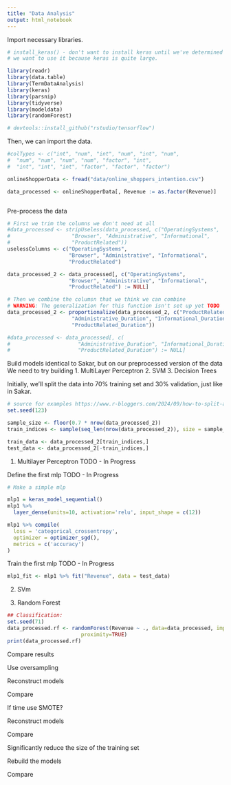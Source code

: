 ```yaml
---
title: "Data Analysis"
output: html_notebook
---
```


Import necessary libraries.

```r

# install_keras() - don't want to install keras until we've determined
# we want to use it because keras is quite large.

library(readr)
library(data.table)
library(TermDataAnalysis)
library(keras)
library(parsnip)
library(tidyverse)
library(modeldata)
library(randomForest)

# devtools::install_github("rstudio/tensorflow")

```

Then, we can import the data.

```r
#colTypes <- c("int", "num", "int", "num", "int", "num", 
#  "num", "num", "num", "num", "factor", "int",
#  "int", "int", "int", "factor", "factor", "factor")

onlineShopperData <- fread("data/online_shoppers_intention.csv")

data_processed <- onlineShopperData[, Revenue := as.factor(Revenue)]



```


Pre-process the data
```r

# First we trim the columns we don't need at all
#data_processed <- stripUseless(data_processed, c("OperatingSystems", 
#                    "Browser", "Administrative", "Informational", 
#                    "ProductRelated"))
uselessColumns <- c("OperatingSystems", 
                    "Browser", "Administrative", "Informational", 
                    "ProductRelated")

data_processed_2 <- data_processed[, c("OperatingSystems", 
                    "Browser", "Administrative", "Informational", 
                    "ProductRelated") := NULL]

# Then we combine the columsn that we think we can combine
# WARNING: The generalization for this function isn't set up yet TODO
data_processed_2 <- proportionalize(data_processed_2, c("ProductRelated_Duration",
                     "Administrative_Duration", "Informational_Duration", 
                     "ProductRelated_Duration"))

#data_processed <- data_processed[, c(
#                      "Administrative_Duration", "Informational_Duration", 
#                      "ProductRelated_Duration") := NULL]

```


Build models identical to Sakar, but on our preprocessed version of the data
We need to try building 
1. MultiLayer Perceptron
2. SVM
3. Decision Trees

Initially, we'll split the data into 70% training set and 30% validation, just like
in Sakar.

```r

# source for examples https://www.r-bloggers.com/2024/09/how-to-split-a-data-frame-in-r-a-comprehensive-guide-for-beginners/
set.seed(123)

sample_size <- floor(0.7 * nrow(data_processed_2))
train_indices <- sample(seq_len(nrow(data_processed_2)), size = sample_size)

train_data <- data_processed_2[train_indices,]
test_data <- data_processed_2[-train_indices,]


```


1. Multilayer Perceptron
TODO - In Progress

Define the first mlp
TODO - In Progress
```r

# Make a simple mlp

mlp1 = keras_model_sequential()
mlp1 %>%
  layer_dense(units=10, activation='relu', input_shape = c(12))

mlp1 %>% compile(
  loss = 'categorical_crossentropy',
  optimizer = optimizer_sgd(),
  metrics = c('accuracy')
)

```

Train the first mlp
TODO - In Progress
```r

mlp1_fit <- mlp1 %>% fit("Revenue", data = test_data)

```

2. SVm

3. Random Forest
```r

## Classification:
set.seed(71)
data_processed.rf <- randomForest(Revenue ~ ., data=data_processed, importance=TRUE,
                        proximity=TRUE)
print(data_processed.rf)

```


Compare results

Use oversampling

Reconstruct models

Compare

If time use SMOTE?

Reconstruct models

Compare

Significantly reduce the size of the training set

Rebuild the models 

Compare


